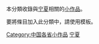 {{hiddencat}}
{{Catnav|頁面分類|地理|地理小作品|亚洲地理小作品|中国大陆小作品}}

本分類收錄與[[宁夏|宁夏]]相關的[[Wikipedia:小作品|小作品]]。

要將條目加入此分類中，請使用'''{{tl|Ningxia-stub}}'''模板。

[[Category:中国各省小作品|Category:中国各省小作品]]
[[Category:宁夏|]]